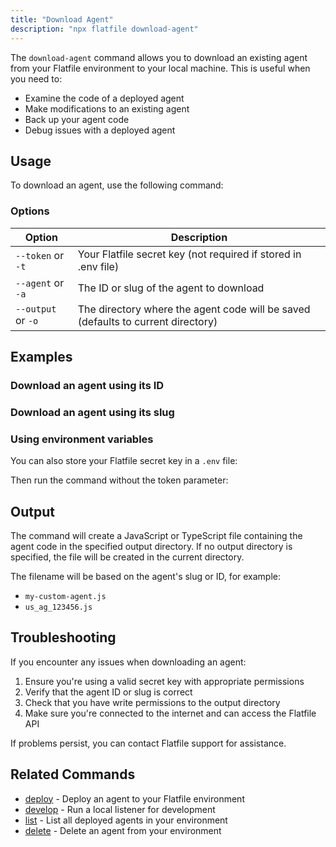 ```yaml
---
title: "Download Agent"
description: "npx flatfile download-agent"
---
```


<Snippet file="shared/dxpbanner.mdx" />

The `download-agent` command allows you to download an existing agent from your Flatfile environment to your local machine. This is useful when you need to:

- Examine the code of a deployed agent
- Make modifications to an existing agent
- Back up your agent code
- Debug issues with a deployed agent

## Usage

To download an agent, use the following command:



### Options

| Option | Description |
| ------ | ----------- |
| `--token` or `-t` | Your Flatfile secret key (not required if stored in .env file) |
| `--agent` or `-a` | The ID or slug of the agent to download |
| `--output` or `-o` | The directory where the agent code will be saved (defaults to current directory) |

## Examples

### Download an agent using its ID



### Download an agent using its slug



### Using environment variables

You can also store your Flatfile secret key in a `.env` file:



Then run the command without the token parameter:



## Output

The command will create a JavaScript or TypeScript file containing the agent code in the specified output directory. If no output directory is specified, the file will be created in the current directory.

The filename will be based on the agent's slug or ID, for example:
- `my-custom-agent.js`
- `us_ag_123456.js`

## Troubleshooting

If you encounter any issues when downloading an agent:

1. Ensure you're using a valid secret key with appropriate permissions
2. Verify that the agent ID or slug is correct
3. Check that you have write permissions to the output directory
4. Make sure you're connected to the internet and can access the Flatfile API

If problems persist, you can contact Flatfile support for assistance.

## Related Commands

- [deploy](/documentation/core-libraries/cli/deploy) - Deploy an agent to your Flatfile environment
- [develop](/documentation/core-libraries/cli/develop) - Run a local listener for development
- [list](/documentation/core-libraries/cli/list) - List all deployed agents in your environment
- [delete](/documentation/core-libraries/cli/delete) - Delete an agent from your environment